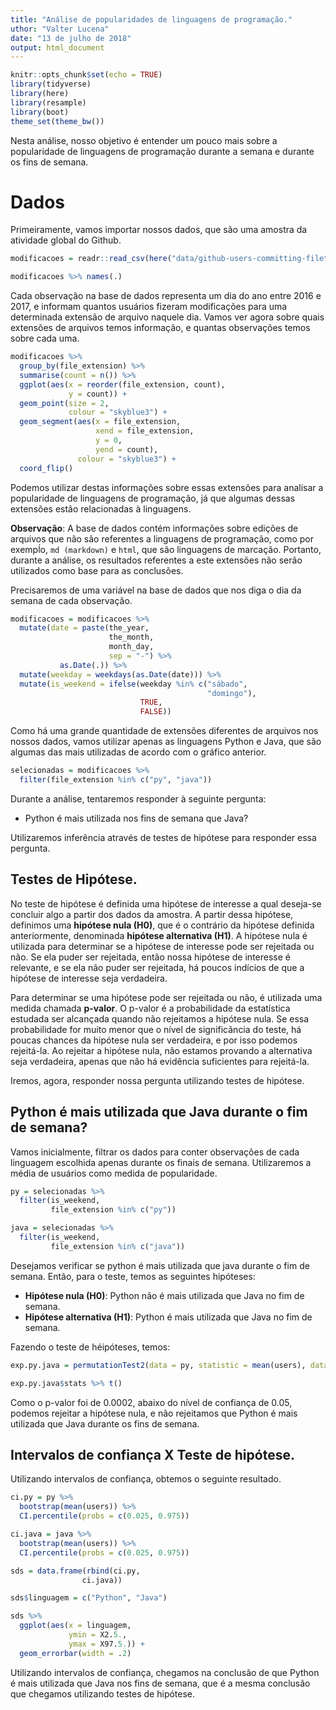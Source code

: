 ```yaml
---
title: "Análise de popularidades de linguagens de programação."
uthor: "Valter Lucena"
date: "13 de julho de 2018"
output: html_document
---
```


```r
knitr::opts_chunk$set(echo = TRUE)
library(tidyverse)
library(here)
library(resample)
library(boot)
theme_set(theme_bw())
```

Nesta análise, nosso objetivo é entender um pouco mais sobre a popularidade de linguagens de programação durante a semana e durante os fins de semana.

# Dados

Primeiramente, vamos importar nossos dados, que são uma amostra da atividade global do Github. 

```r
modificacoes = readr::read_csv(here("data/github-users-committing-filetypes.csv"))

modificacoes %>% names(.)
```

Cada observação na base de dados representa um dia do ano entre 2016 e 2017, e informam quantos usuários fizeram modificações para uma determinada extensão de arquivo naquele dia.
Vamos ver agora sobre quais extensões de arquivos temos informação, e quantas observações temos sobre cada uma.

```r
modificacoes %>% 
  group_by(file_extension) %>% 
  summarise(count = n()) %>% 
  ggplot(aes(x = reorder(file_extension, count),
             y = count)) +
  geom_point(size = 2,
             colour = "skyblue3") +
  geom_segment(aes(x = file_extension,
                   xend = file_extension,
                   y = 0,
                   yend = count),
               colour = "skyblue3") +
  coord_flip()
```

Podemos utilizar destas informações sobre essas extensões para analisar a popularidade de linguagens de programação, já que algumas dessas extensões estão relacionadas à linguagens.

**Observação**: A base de dados contém informações sobre edições de arquivos que não são referentes a linguagens de programação, como por exempĺo, `md (markdown)` e `html`, que são linguagens de marcação. Portanto, durante a análise, os resultados referentes a este extensões não serão utilizados como base para as conclusões.

Precisaremos de uma variável na base de dados que nos diga o dia da semana de cada observação.

```r
modificacoes = modificacoes %>% 
  mutate(date = paste(the_year, 
                      the_month, 
                      month_day, 
                      sep = "-") %>% 
           as.Date(.)) %>% 
  mutate(weekday = weekdays(as.Date(date))) %>% 
  mutate(is_weekend = ifelse(weekday %in% c("sábado", 
                                            "domingo"), 
                             TRUE, 
                             FALSE))
```

Como há uma grande quantidade de extensões diferentes de arquivos nos nossos dados, vamos utilizar apenas as linguagens Python e Java, que são algumas das mais utilizadas de acordo com o gráfico anterior.

```r
selecionadas = modificacoes %>% 
  filter(file_extension %in% c("py", "java"))
```

Durante a análise, tentaremos responder à seguinte pergunta:

* Python é mais utilizada nos fins de semana que Java?

Utilizaremos inferência através de testes de hipótese para responder essa pergunta.

## Testes de Hipótese.

No teste de hipótese é definida uma hipótese de interesse a qual deseja-se concluir algo a partir dos dados da amostra. A partir dessa hipótese, definimos uma **hipótese nula (H0)**, que é o contrário da hipótese definida anteriormente, denominada **hipótese alternativa (H1)**. A hipótese nula é utilizada para determinar se a hipótese de interesse pode ser rejeitada ou não. Se ela puder ser rejeitada, então nossa hipótese de interesse é relevante, e se ela não puder ser rejeitada, há poucos indícios de que a hipótese de interesse seja verdadeira.

Para determinar se uma hipótese pode ser rejeitada ou não, é utilizada uma medida chamada **p-valor**. O p-valor é a probabilidade da estatística estudada ser alcançada quando não rejeitamos a hipótese nula. Se essa probabilidade for muito menor que o nível de significância do teste, há poucas chances da hipótese nula ser verdadeira, e por isso podemos rejeitá-la. Ao rejeitar a hipótese nula, não estamos provando a alternativa seja verdadeira, apenas que não há evidência suficientes para rejeitá-la.

Iremos, agora, responder nossa pergunta utilizando testes de hipótese.

## Python é mais utilizada que Java durante o fim de semana?

Vamos inicialmente, filtrar os dados para conter observações de cada linguagem escolhida apenas durante os finais de semana. Utilizaremos a média de usuários como medida de popularidade.

```r
py = selecionadas %>% 
  filter(is_weekend,
         file_extension %in% c("py"))

java = selecionadas %>% 
  filter(is_weekend,
         file_extension %in% c("java"))
```

Desejamos verificar se python é mais utilizada que java durante o fim de semana. Então, para o teste, temos as seguintes hipóteses:

* **Hipótese nula (H0)**: Python não é mais utilizada que Java no fim de semana.
* **Hipótese alternativa (H1)**: Python é mais utilizada que Java no fim de semana.

Fazendo o teste de héipóteses, temos:
  
```r
exp.py.java = permutationTest2(data = py, statistic = mean(users), data2 = java)

exp.py.java$stats %>% t()
```

Como o p-valor foi de 0.0002, abaixo do nível de confiança de 0.05, podemos rejeitar a hipótese nula, e não rejeitamos que Python é mais utilizada que Java durante os fins de semana.

## Intervalos de confiança X Teste de hipótese.

Utilizando intervalos de confiança, obtemos o seguinte resultado.

```r
ci.py = py %>% 
  bootstrap(mean(users)) %>% 
  CI.percentile(probs = c(0.025, 0.975))

ci.java = java %>% 
  bootstrap(mean(users)) %>% 
  CI.percentile(probs = c(0.025, 0.975))

sds = data.frame(rbind(ci.py,
                ci.java))

sds$linguagem = c("Python", "Java")

sds %>% 
  ggplot(aes(x = linguagem,
             ymin = X2.5.,
             ymax = X97.5.)) +
  geom_errorbar(width = .2)
```

Utilizando intervalos de confiança, chegamos na conclusão de que Python é mais utilizada que Java nos fins de semana, que é a mesma conclusão que chegamos utilizando testes de hipótese.